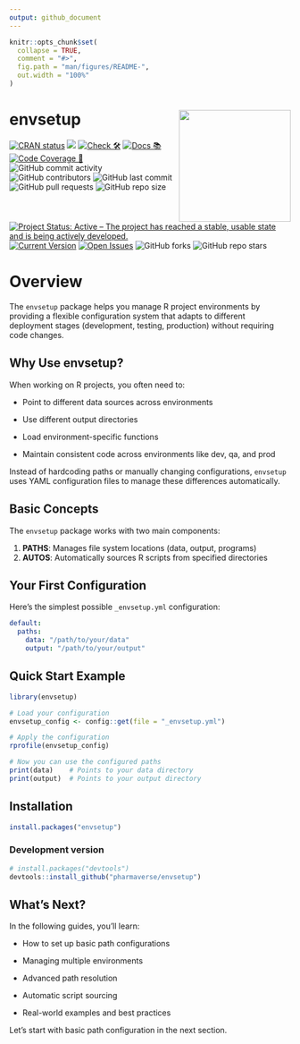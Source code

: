 ```yaml
---
output: github_document
---
```


<!-- README.md is generated from README.Rmd. Please edit that file -->

```r
knitr::opts_chunk$set(
  collapse = TRUE,
  comment = "#>",
  fig.path = "man/figures/README-",
  out.width = "100%"
)
```

# envsetup <img src='man/figures/logo.png' align="right" height="200" style="float:right; height:200px;" />

<!-- badges: start -->
[![CRAN status](https://www.r-pkg.org/badges/version/envsetup)](https://CRAN.R-project.org/package=envsetup)
[<img src="http://pharmaverse.org/shields/envsetup.svg">](https://pharmaverse.org)
[![Check 🛠](https://github.com/pharmaverse/envsetup/actions/workflows/R-CMD-check.yaml/badge.svg)](https://github.com/pharmaverse/envsetup/actions/workflows/R-CMD-check.yaml)
[![Docs 📚](https://github.com/pharmaverse/envsetup/actions/workflows/pkgdown.yaml/badge.svg)](https://pharmaverse.github.io/envsetup/)
[![Code Coverage 📔](https://raw.githubusercontent.com/pharmaverse/envsetup/refs/heads/gh-pages/_xml_coverage_reports/badge.svg)](https://pharmaverse.github.io/envsetup/_xml_coverage_reports/coverage.html)
![GitHub commit activity](https://img.shields.io/github/commit-activity/m/pharmaverse/envsetup)
![GitHub contributors](https://img.shields.io/github/contributors/pharmaverse/envsetup)
![GitHub last commit](https://img.shields.io/github/last-commit/pharmaverse/envsetup)
![GitHub pull requests](https://img.shields.io/github/issues-pr/pharmaverse/envsetup)
![GitHub repo size](https://img.shields.io/github/repo-size/pharmaverse/envsetup)
[![Project Status: Active – The project has reached a stable, usable state and is being actively developed.](https://www.repostatus.org/badges/latest/active.svg)](https://www.repostatus.org/#active)
[![Current Version](https://img.shields.io/github/r-package/v/pharmaverse/envsetup/main?color=purple&label=package%20version)](https://github.com/pharmaverse/envsetup/tree/main)
[![Open Issues](https://img.shields.io/github/issues-raw/pharmaverse/envsetup?color=red&label=open%20issues)](https://github.com/pharmaverse/envsetup/issues?q=is%3Aissue+is%3Aopen+sort%3Aupdated-desc)
![GitHub forks](https://img.shields.io/github/forks/pharmaverse/envsetup?style=social)
![GitHub repo stars](https://img.shields.io/github/stars/pharmaverse/envsetup?style=social)
<!-- badges: end -->


# Overview

The `envsetup` package helps you manage R project environments by
providing a flexible configuration system that adapts to different
deployment stages (development, testing, production) without requiring
code changes.

## Why Use envsetup?

When working on R projects, you often need to:

-   Point to different data sources across environments

-   Use different output directories

-   Load environment-specific functions

-   Maintain consistent code across environments like dev, qa, and prod

Instead of hardcoding paths or manually changing configurations,
`envsetup` uses YAML configuration files to manage these differences
automatically.

## Basic Concepts

The `envsetup` package works with two main components:

1.  **PATHS**: Manages file system locations (data, output, programs)
2.  **AUTOS**: Automatically sources R scripts from specified
    directories

## Your First Configuration

Here's the simplest possible `_envsetup.yml` configuration:

``` yaml
default:
  paths:
    data: "/path/to/your/data"
    output: "/path/to/your/output"
```

## Quick Start Example

```r
library(envsetup)

# Load your configuration
envsetup_config <- config::get(file = "_envsetup.yml")

# Apply the configuration
rprofile(envsetup_config)

# Now you can use the configured paths
print(data)    # Points to your data directory
print(output)  # Points to your output directory
```

## Installation

```r
install.packages("envsetup")
```

### Development version

```r
# install.packages("devtools")
devtools::install_github("pharmaverse/envsetup")
```

## What's Next?

In the following guides, you'll learn:

-   How to set up basic path configurations

-   Managing multiple environments

-   Advanced path resolution

-   Automatic script sourcing

-   Real-world examples and best practices

Let's start with basic path configuration in the next section.
